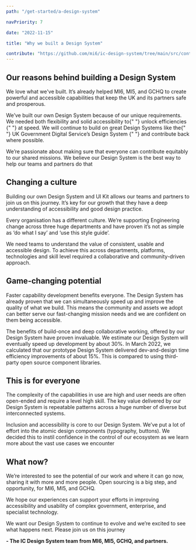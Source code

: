 ```yaml
---
path: "/get-started/a-design-system"

navPriority: 7

date: "2022-11-15"

title: "Why we built a Design System"

contribute: "https://github.com/mi6/ic-design-system/tree/main/src/content/structured/get-started/a-design-system.mdx"
---
```


## Our reasons behind building a Design System

We love what we've built. It’s already helped MI6, MI5, and GCHQ to create powerful and accessible capabilities that keep the UK and its partners safe and prosperous.

<p>
  We’ve built our own Design System because of our unique requirements. We
  needed both flexibility and solid accessibility to{" "}
  <ic-link
    target="_blank"
    href="https://gds.blog.gov.uk/2020/02/28/podcast-gov-uk-design-system/"
    rel="noreferer noopener nofollow"
  >
    unlock efficiencies
  </ic-link>{" "}
  at speed. We will continue to build on great Design Systems like the{" "}
  <ic-link
    target="_blank"
    href="https://design-system.service.gov.uk/"
    rel="noreferer noopener nofollow"
  >
    UK Government Digital Service’s Design System
  </ic-link>{" "}
  and contribute back where possible.
</p>

We’re passionate about making sure that everyone can contribute equitably to our shared missions. We believe our Design System is the best way to help our teams and partners do that

## Changing a culture

Building our own Design System and UI Kit allows our teams and partners to join us on this journey. It’s key for our growth that they have a deep understanding of accessibility and good design practice.

Every organisation has a different culture. We’re supporting Engineering change across three huge departments and have proven it’s not as simple as ‘do what I say’ and ‘use this style guide’.

We need teams to understand the value of consistent, usable and accessible design. To achieve this across departments, platforms, technologies and skill level required a collaborative and community-driven approach.

## Game-changing potential

Faster capability development benefits everyone. The Design System has already proven that we can simultaneously speed up and improve the quality of what we build. This means the community and assets we adopt can better serve our fast-changing mission needs and we are confident on them being accessible.

The benefits of build-once and deep collaborative working, offered by our Design System have proven invaluable. We estimate our Design System will eventually speed up development by about 30%. In March 2022, we calculated that our prototype Design System delivered dev-and-design time efficiency improvements of about 15%. This is compared to using third-party open source component libraries.

## This is for everyone

The complexity of the capabilities in use are high and user needs are often open-ended and require a level high skill. The key value delivered by our Design System is repeatable patterns across a huge number of diverse but interconnected systems.

Inclusion and accessibility is core to our Design System. We’ve put a lot of effort into the atomic design components (typography, buttons). We decided this to instil confidence in the control of our ecosystem as we learn more about the vast use cases we encounter

## What now?

We’re interested to see the potential of our work and where it can go now, sharing it with more and more people. Open sourcing is a big step, and opportunity, for MI6, MI5, and GCHQ.

We hope our experiences can support your efforts in improving accessibility and usability of complex government, enterprise, and specialist technology.

We want our Design System to continue to evolve and we’re excited to see what happens next. Please join us on this journey

**- The IC Design System team from MI6, MI5, GCHQ, and partners.**
